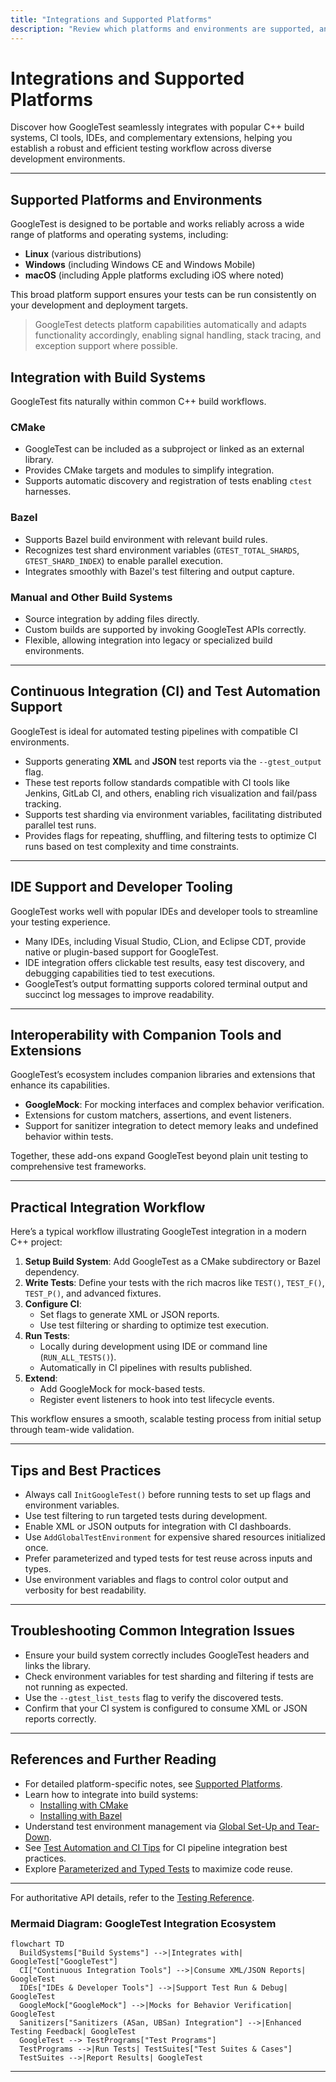 ```yaml
---
title: "Integrations and Supported Platforms"
description: "Review which platforms and environments are supported, and see how GoogleTest fits into popular C++ build systems, CI tools, and IDEs. Understand interoperability with companion tools and extensions."
---
```


# Integrations and Supported Platforms

Discover how GoogleTest seamlessly integrates with popular C++ build systems, CI tools, IDEs, and complementary extensions, helping you establish a robust and efficient testing workflow across diverse development environments.

---

## Supported Platforms and Environments

GoogleTest is designed to be portable and works reliably across a wide range of platforms and operating systems, including:

- **Linux** (various distributions)
- **Windows** (including Windows CE and Windows Mobile)
- **macOS** (including Apple platforms excluding iOS where noted)

This broad platform support ensures your tests can be run consistently on your development and deployment targets.

> GoogleTest detects platform capabilities automatically and adapts functionality accordingly, enabling signal handling, stack tracing, and exception support where possible.

## Integration with Build Systems

GoogleTest fits naturally within common C++ build workflows.

### CMake
- GoogleTest can be included as a subproject or linked as an external library.
- Provides CMake targets and modules to simplify integration.
- Supports automatic discovery and registration of tests enabling `ctest` harnesses.

### Bazel
- Supports Bazel build environment with relevant build rules.
- Recognizes test shard environment variables (`GTEST_TOTAL_SHARDS`, `GTEST_SHARD_INDEX`) to enable parallel execution.
- Integrates smoothly with Bazel's test filtering and output capture.

### Manual and Other Build Systems
- Source integration by adding files directly.
- Custom builds are supported by invoking GoogleTest APIs correctly.
- Flexible, allowing integration into legacy or specialized build environments.

---

## Continuous Integration (CI) and Test Automation Support

GoogleTest is ideal for automated testing pipelines with compatible CI environments.

- Supports generating **XML** and **JSON** test reports via the `--gtest_output` flag.
- These test reports follow standards compatible with CI tools like Jenkins, GitLab CI, and others, enabling rich visualization and fail/pass tracking.
- Supports test sharding via environment variables, facilitating distributed parallel test runs.
- Provides flags for repeating, shuffling, and filtering tests to optimize CI runs based on test complexity and time constraints.

---

## IDE Support and Developer Tooling

GoogleTest works well with popular IDEs and developer tools to streamline your testing experience.

- Many IDEs, including Visual Studio, CLion, and Eclipse CDT, provide native or plugin-based support for GoogleTest.
- IDE integration offers clickable test results, easy test discovery, and debugging capabilities tied to test executions.
- GoogleTest’s output formatting supports colored terminal output and succinct log messages to improve readability.

---

## Interoperability with Companion Tools and Extensions

GoogleTest’s ecosystem includes companion libraries and extensions that enhance its capabilities.

- **GoogleMock**: For mocking interfaces and complex behavior verification.
- Extensions for custom matchers, assertions, and event listeners.
- Support for sanitizer integration to detect memory leaks and undefined behavior within tests.

Together, these add-ons expand GoogleTest beyond plain unit testing to comprehensive test frameworks.

---

## Practical Integration Workflow

Here’s a typical workflow illustrating GoogleTest integration in a modern C++ project:

1. **Setup Build System**: Add GoogleTest as a CMake subdirectory or Bazel dependency.
2. **Write Tests**: Define your tests with the rich macros like `TEST()`, `TEST_F()`, `TEST_P()`, and advanced fixtures.
3. **Configure CI**:
   - Set flags to generate XML or JSON reports.
   - Use test filtering or sharding to optimize test execution.
4. **Run Tests**:
   - Locally during development using IDE or command line (`RUN_ALL_TESTS()`).
   - Automatically in CI pipelines with results published.
5. **Extend**:
   - Add GoogleMock for mock-based tests.
   - Register event listeners to hook into test lifecycle events.

This workflow ensures a smooth, scalable testing process from initial setup through team-wide validation.

---

## Tips and Best Practices

- Always call `InitGoogleTest()` before running tests to set up flags and environment variables.
- Use test filtering to run targeted tests during development.
- Enable XML or JSON outputs for integration with CI dashboards.
- Use `AddGlobalTestEnvironment` for expensive shared resources initialized once.
- Prefer parameterized and typed tests for test reuse across inputs and types.
- Use environment variables and flags to control color output and verbosity for best readability.

---

## Troubleshooting Common Integration Issues

- Ensure your build system correctly includes GoogleTest headers and links the library.
- Check environment variables for test sharding and filtering if tests are not running as expected.
- Use the `--gtest_list_tests` flag to verify the discovered tests.
- Confirm that your CI system is configured to consume XML or JSON reports correctly.

---

## References and Further Reading

- For detailed platform-specific notes, see [Supported Platforms](https://github.com/google/googletest/blob/main/docs/faq/getting-started-issues/faq-supported-platforms.md).
- Learn how to integrate into build systems:
  - [Installing with CMake](https://github.com/google/googletest/blob/main/docs/getting-started/installation-integration/installing-via-cmake.md)
  - [Installing with Bazel](https://github.com/google/googletest/blob/main/docs/getting-started/installation-integration/installing-via-bazel.md)
- Understand test environment management via [Global Set-Up and Tear-Down](https://github.com/google/googletest/blob/main/docs/advanced.md#global-set-up-and-tear-down).
- See [Test Automation and CI Tips](https://github.com/google/googletest/blob/main/guides/integration-advanced/test-automation.md) for CI pipeline integration best practices.
- Explore [Parameterized and Typed Tests](https://github.com/google/googletest/blob/main/overview/core-concepts/parameterized-and-type-tests.mdx) to maximize code reuse.

---

For authoritative API details, refer to the [Testing Reference](https://github.com/google/googletest/blob/main/docs/reference/testing.md).


### Mermaid Diagram: GoogleTest Integration Ecosystem

```mermaid
flowchart TD
  BuildSystems["Build Systems"] -->|Integrates with| GoogleTest["GoogleTest"]
  CI["Continuous Integration Tools"] -->|Consume XML/JSON Reports| GoogleTest
  IDEs["IDEs & Developer Tools"] -->|Support Test Run & Debug| GoogleTest
  GoogleMock["GoogleMock"] -->|Mocks for Behavior Verification| GoogleTest
  Sanitizers["Sanitizers (ASan, UBSan) Integration"] -->|Enhanced Testing Feedback| GoogleTest
  GoogleTest --> TestPrograms["Test Programs"]
  TestPrograms -->|Run Tests| TestSuites["Test Suites & Cases"]
  TestSuites -->|Report Results| GoogleTest
```

---